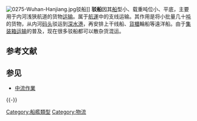 {{Expand language|1=en|time=2020-09-26T09:11:57+00:00}}
[[File:0275-Wuhan-Hanjiang.jpg|thumb]]驳船]]
'''驳船'''因其[[船|船]]型小、载重吨位小、平底，主要用于内河浅狭航道的货物[[运输|运输]]。属于[[航運|航運]]中的支线运输。其作用是将小批量几十[[吨|吨]]的货物，从内河[[码头|码头]]驳运到[[深水港|深水港]]，再安排上干线船、[[貨櫃|貨櫃]]輪船等遠洋船。由于[[集装箱|集装箱]][[运输|运输]]的普及，现在很多驳船都可以散杂货混运。

== 参考文献 ==
{{Reflist}}

== 参见 ==
* [[中流作業|中流作業]]

{{-}}
{{商船類型}}

[[Category:船艦類型|Category:船艦類型]]
[[Category:物流|Category:物流]]